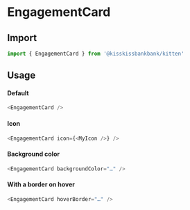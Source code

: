 
<Meta title="Molecules/Cards/EngagementCard" component={EngagementCard} />

# EngagementCard

## Import

```js
import { EngagementCard } from '@kisskissbankbank/kitten'
```

## Usage

<Canvas>
  <Story name="EngagementCard" story={stories.Default} />
</Canvas>

#### Default

```js
<EngagementCard />
```

#### Icon

```js
<EngagementCard icon={<MyIcon />} />
```

#### Background color

```js
<EngagementCard backgroundColor="…" />
```

#### With a border on hover

```js
<EngagementCard hoverBorder="…" />
```
